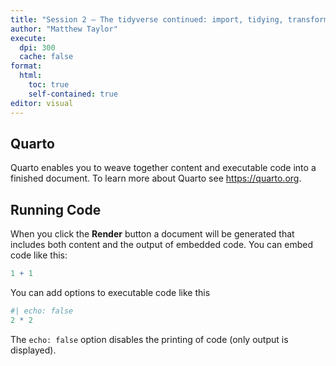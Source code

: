 ```yaml
---
title: "Session 2 — The tidyverse continued: import, tidying, transformation"
author: "Matthew Taylor"
execute:
  dpi: 300
  cache: false
format: 
  html:
    toc: true
    self-contained: true
editor: visual
---
```


## Quarto

Quarto enables you to weave together content and executable code into a finished document. To learn more about Quarto see <https://quarto.org>.

## Running Code

When you click the **Render** button a document will be generated that includes both content and the output of embedded code. You can embed code like this:

```r
1 + 1
```

You can add options to executable code like this

```r
#| echo: false
2 * 2
```

The `echo: false` option disables the printing of code (only output is displayed).
